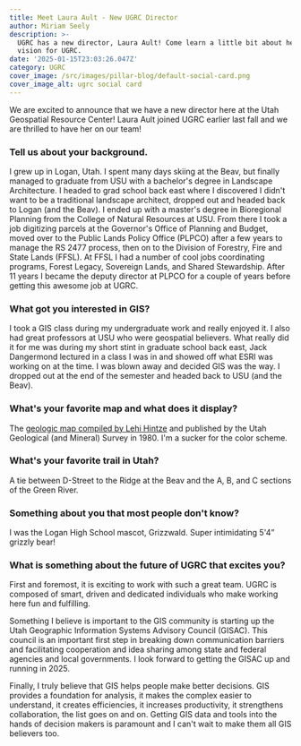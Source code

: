 ```yaml
---
title: Meet Laura Ault - New UGRC Director
author: Miriam Seely
description: >-
  UGRC has a new director, Laura Ault! Come learn a little bit about her and her
  vision for UGRC.
date: '2025-01-15T23:03:26.047Z'
category: UGRC
cover_image: /src/images/pillar-blog/default-social-card.png
cover_image_alt: ugrc social card
---
```


We are excited to announce that we have a new director here at the Utah Geospatial Resource Center! Laura Ault joined UGRC earlier last fall and we are thrilled to have her on our team!

### Tell us about your background.

I grew up in Logan, Utah. I spent many days skiing at the Beav, but finally managed to graduate from USU with a bachelor's degree in Landscape Architecture. I headed to grad school back east where I discovered I didn't want to be a traditional landscape architect, dropped out and headed back to Logan (and the Beav). I ended up with a master's degree in Bioregional Planning from the College of Natural Resources at USU. From there I took a job digitizing parcels at the Governor's Office of Planning and Budget, moved over to the Public Lands Policy Office (PLPCO) after a few years to manage the RS 2477 process, then on to the Division of Forestry, Fire and State Lands (FFSL). At FFSL I had a number of cool jobs coordinating programs, Forest Legacy, Sovereign Lands, and Shared Stewardship. After 11 years I became the deputy director at PLPCO for a couple of years before getting this awesome job at UGRC.

### What got you interested in GIS?

I took a GIS class during my undergraduate work and really enjoyed it. I also had great professors at USU who were geospatial believers. What really did it for me was during my short stint in graduate school back east, Jack Dangermond lectured in a class I was in and showed off what ESRI was working on at the time. I was blown away and decided GIS was the way. I dropped out at the end of the semester and headed back to USU (and the Beav).

### What's your favorite map and what does it display? 

The [geologic map compiled by Lehi Hintze](https://ngmdb.usgs.gov/Prodesc/proddesc_66427.htm) and published by the Utah Geological (and Mineral) Survey in 1980. I'm a sucker for the color scheme. 

### What's your favorite trail in Utah?

A tie between D-Street to the Ridge at the Beav and the A, B, and C sections of the Green River. 

### Something about you that most people don't know?

I was the Logan High School mascot, Grizzwald. Super intimidating 5'4” grizzly bear!

### What is something about the future of UGRC that excites you?

First and foremost, it is exciting to work with such a great team. UGRC is composed of smart, driven and dedicated individuals who make working here fun and fulfilling.

Something I believe is important to the GIS community is starting up the Utah Geographic Information Systems Advisory Council (GISAC). This council is an important first step in breaking down communication barriers and facilitating cooperation and idea sharing among state and federal agencies and local governments. I look forward to getting the GISAC up and running in 2025.

Finally, I truly believe that GIS helps people make better decisions. GIS provides a foundation for analysis, it makes the complex easier to understand, it creates efficiencies, it increases productivity, it strengthens collaboration, the list goes on and on. Getting GIS data and tools into the hands of decision makers is paramount and I can't wait to make them all GIS believers too.
